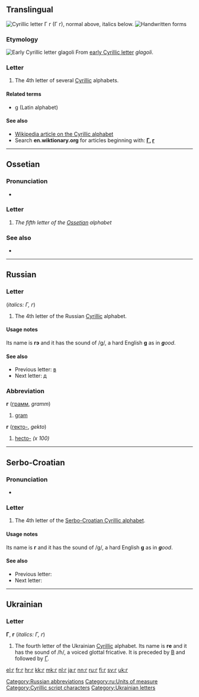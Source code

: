 {{Cyrillic character info|hex=433|name=CYRILLIC SMALL LETTER GHE}}
{{also|r|Г|г.|Ґ|ґ|Ғ|ғ|Appendix:Variations of "g"}}
==Translingual==
{{wikipedia|Ge (Cyrillic)}}
[[Image:Cyrillic G.png|thumb|right|Cyrillic letter '''Г г''' (''Г г''), normal above, italics below.]]
[[File:04-Russian alphabet-Г г.svg|thumb|Handwritten forms]]

===Etymology===
[[Image:Early Cyrillic letter Glagoli.png|Early Cyrillic letter ''glagoli'']]
From [[w:Early Cyrillic alphabet|early Cyrillic letter]] ''glagoli''.

===Letter===
{{head|mul|letter|lower case||upper case|Г}}

# The 4th letter of several [[Cyrillic]] alphabets.

====Related terms====
* [[g]] (Latin alphabet)

====See also====
* [[w:Cyrillic alphabet|Wikipedia article on the Cyrillic alphabet]]
* Search '''en.wiktionary.org''' for articles beginning with: '''[http://en.wiktionary.org/w/index.php?title=Special%3AAllpages&from=%D0%93&namespace=0 Г], [http://en.wiktionary.org/w/index.php?title=Special%3AAllpages&from=%D0%B3&namespace=0 г]'''

----

==Ossetian==

===Pronunciation===
* {{qualifier|phoneme}} {{IPA|/ɡ/|lang=os}}

===Letter===
{{head|os|letter|sc=Cyrl|upper case|Г}}

# ''The fifth letter of the [[Ossetian]] alphabet''

===See also===
* {{list:Cyrillic script letters/os}}

----

==Russian==

===Letter===
{{head|ru|letter|lower case||upper case|Г}} (''italics: Г, г'')

# The 4th letter of the Russian [[Cyrillic]] alphabet.

====Usage notes====
Its name is '''гэ''' {{IPAchar|(gɛ)}} and it has the sound of /g/, a hard English '''g''' as in '''''g'''ood''.

====See also====
* Previous letter: [[в#Russian|в]]
* Next letter: [[д#Russian|д]]

===Abbreviation===
{{rfc-header|Abbreviation}}
'''г''' ([[грамм]], ''gramm'')

# [[gram]]

'''г''' ([[гекто-]], ''gekto'')

# [[hecto-]] ''(x 100)''

[[Category:Russian abbreviations]]
[[Category:ru:Units of measure]]

----

==Serbo-Croatian==
{{attention|sh}}

===Pronunciation===
* {{qualifier|phoneme}} {{IPA|/ɡ/|lang=sh}}

===Letter===
{{head|sh|letter|lower case||upper case|Г}}

# The 4th letter of the [[Serbo-Croatian Cyrillic alphabet]].

====Usage notes====
Its name is '''г''' {{IPAchar|(gɛ)}} and it has the sound of /g/, a hard English '''g''' as in '''''g'''ood''.

====See also====
* Previous letter: {{l|sh|в}}
* Next letter: {{l|sh|д}}

----

==Ukrainian==

===Letter===
'''Г''', '''г''' (''italics: Г, г'')

# The fourth letter of the Ukrainian [[Cyrillic]] alphabet. Its name is '''ге''' {{IPAchar|(ɦɛ)}} and it has the sound of /ɦ/, a voiced glottal fricative. It is preceded by [[в|В]] and followed by [[ґ|Ґ]].

[[Category:Cyrillic script characters]]
[[Category:Ukrainian letters]]

[[el:г]]
[[fr:г]]
[[hr:г]]
[[kk:г]]
[[mk:г]]
[[nl:г]]
[[ja:г]]
[[nn:г]]
[[ru:г]]
[[fi:г]]
[[sv:г]]
[[uk:г]]